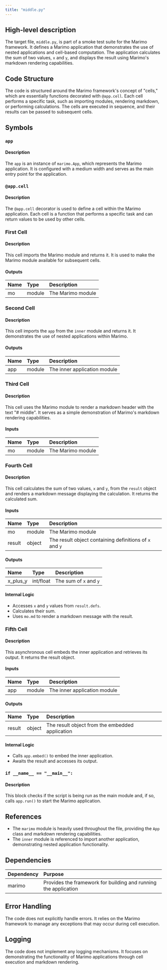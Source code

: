 ```yaml
---
title: "middle.py"
---
```


## High-level description

The target file, `middle.py`, is part of a smoke test suite for the Marimo framework. It defines a Marimo application that demonstrates the use of nested applications and cell-based computation. The application calculates the sum of two values, `x` and `y`, and displays the result using Marimo's markdown rendering capabilities.

## Code Structure

The code is structured around the Marimo framework's concept of "cells," which are essentially functions decorated with `@app.cell`. Each cell performs a specific task, such as importing modules, rendering markdown, or performing calculations. The cells are executed in sequence, and their results can be passed to subsequent cells.

## Symbols

### `app`
#### Description
The `app` is an instance of `marimo.App`, which represents the Marimo application. It is configured with a medium width and serves as the main entry point for the application.

### `@app.cell`
#### Description
The `@app.cell` decorator is used to define a cell within the Marimo application. Each cell is a function that performs a specific task and can return values to be used by other cells.

### First Cell
#### Description
This cell imports the Marimo module and returns it. It is used to make the Marimo module available for subsequent cells.

#### Outputs
| Name | Type | Description |
|:-----|:-----|:------------|
| mo | module | The Marimo module |

### Second Cell
#### Description
This cell imports the `app` from the `inner` module and returns it. It demonstrates the use of nested applications within Marimo.

#### Outputs
| Name | Type | Description |
|:-----|:-----|:------------|
| app | module | The inner application module |

### Third Cell
#### Description
This cell uses the Marimo module to render a markdown header with the text "# middle". It serves as a simple demonstration of Marimo's markdown rendering capabilities.

#### Inputs
| Name | Type | Description |
|:-----|:-----|:------------|
| mo | module | The Marimo module |

### Fourth Cell
#### Description
This cell calculates the sum of two values, `x` and `y`, from the `result` object and renders a markdown message displaying the calculation. It returns the calculated sum.

#### Inputs
| Name | Type | Description |
|:-----|:-----|:------------|
| mo | module | The Marimo module |
| result | object | The result object containing definitions of `x` and `y` |

#### Outputs
| Name | Type | Description |
|:-----|:-----|:------------|
| x_plus_y | int/float | The sum of `x` and `y` |

#### Internal Logic
- Accesses `x` and `y` values from `result.defs`.
- Calculates their sum.
- Uses `mo.md` to render a markdown message with the result.

### Fifth Cell
#### Description
This asynchronous cell embeds the inner application and retrieves its output. It returns the result object.

#### Inputs
| Name | Type | Description |
|:-----|:-----|:------------|
| app | module | The inner application module |

#### Outputs
| Name | Type | Description |
|:-----|:-----|:------------|
| result | object | The result object from the embedded application |

#### Internal Logic
- Calls `app.embed()` to embed the inner application.
- Awaits the result and accesses its output.

### `if __name__ == "__main__":`
#### Description
This block checks if the script is being run as the main module and, if so, calls `app.run()` to start the Marimo application.

## References

- The `marimo` module is heavily used throughout the file, providing the `App` class and markdown rendering capabilities.
- The `inner` module is referenced to import another application, demonstrating nested application functionality.

## Dependencies

| Dependency | Purpose |
|:-----------|:--------|
| marimo | Provides the framework for building and running the application |

## Error Handling

The code does not explicitly handle errors. It relies on the Marimo framework to manage any exceptions that may occur during cell execution.

## Logging

The code does not implement any logging mechanisms. It focuses on demonstrating the functionality of Marimo applications through cell execution and markdown rendering.